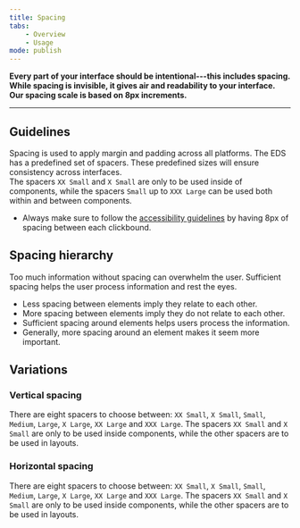 ```yaml
---
title: Spacing
tabs:
    - Overview
    - Usage
mode: publish
---
```



**Every part of your interface should be intentional---this includes spacing. While spacing is invisible, it gives air and readability to your interface. Our spacing scale is based on 8px increments.**
<!--One to two sentences as an introduction to the component-->

***

## Guidelines
<!--List how to use it, sizes, widths, grid interactions, color allowances -->

Spacing is used to apply margin and padding across all platforms. 
The EDS has a predefined set of spacers. These predefined sizes will ensure consistency across interfaces.  
The spacers `XX Small` and `X Small` are only to be used inside of components, while the spacers `Small` up to `XXX Large` can be used both within and between components.

- Always make sure to follow the [accessibility guidelines](https://eds.equinor.com/guidelines/accessibility/ "EDS accessibility guidelines") by having 8px of spacing between each clickbound. 


## Spacing hierarchy

Too much information without spacing can overwhelm the user. Sufficient spacing helps the user process information and rest the eyes.

* Less spacing between elements imply they relate to each other.
* More spacing between elements imply they do not relate to each other.
* Sufficient spacing around elements helps users process the information.
* Generally, more spacing around an element makes it seem more important.


## Variations 
<!--One ### heading per frame in Figma, explaining each component in that frame. One 'content' section per variation if needed -->

### Vertical spacing

There are eight spacers to choose between: `XX Small`, `X Small`, `Small`, `Medium`, `Large`, `X Large`, `XX Large` and `XXX Large`. The spacers `XX Small` and `X Small` are only to be used inside components, while the other spacers are to be used in layouts. 

<FigmaImage url="https://www.figma.com/file/0TbIXrrObWj80Cf7KucKYFL0/Design-Tokens?node-id=239%3A0" />


### Horizontal spacing

There are eight spacers to choose between: `XX Small`, `X Small`, `Small`, `Medium`, `Large`, `X Large`, `XX Large` and `XXX Large`. The spacers `XX Small` and `X Small` are only to be used inside components, while the other spacers are to be used in layouts. 

<FigmaImage url="https://www.figma.com/file/0TbIXrrObWj80Cf7KucKYFL0/Design-Tokens?node-id=239%3A1" />
